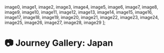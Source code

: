 

   image0, image1, image2, image3, image4, image5, image6, image7, image8, image9, image10, image11, image12, image13, image14, image15, image16, image17, image18, image19, image20, image21, image22, image23, image24, image25, image26, image27, image28, image29
];

# 📷 Journey Gallery: Japan

<br/>

<Gallery images={images} />
